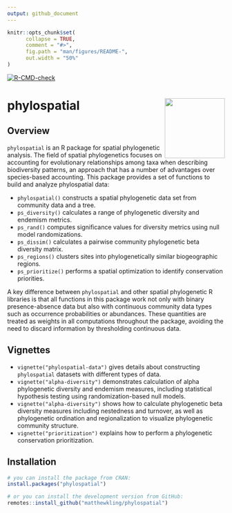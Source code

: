```yaml
---
output: github_document
---
```


<!-- README.md is generated from README.Rmd. Please edit that file -->

```r
knitr::opts_chunk$set(
      collapse = TRUE,
      comment = "#>",
      fig.path = "man/figures/README-",
      out.width = "50%"
)
```

<!-- badges: start -->

[![R-CMD-check](https://github.com/matthewkling/phylospatial/actions/workflows/R-CMD-check.yaml/badge.svg)](https://github.com/matthewkling/phylospatial/actions/workflows/R-CMD-check.yaml)
<!-- badges: end -->


# phylospatial <a href="https://matthewkling.github.io/phylospatial/"><img src="man/figures/logo.png" align="right" height="139" /></a>

## Overview

`phylospatial` is an R package for spatial phylogenetic analysis. The field of spatial phylogenetics focuses on accounting for evolutionary relationships among taxa when describing biodiversity patterns, an approach that has a number of advantages over species-based accounting. This package provides a set of functions to build and analyze phylospatial data:

- `phylospatial()` constructs a spatial phylogenetic data set from community data and a tree.
- `ps_diversity()` calculates a range of phylogenetic diversity and endemism metrics.
- `ps_rand()` computes significance values for diversity metrics using null model randomizations.
- `ps_dissim()` calculates a pairwise community phylogenetic beta diversity matrix.
- `ps_regions()` clusters sites into phylogenetically similar biogeographic regions.
- `ps_prioritize()` performs a spatial optimization to identify conservation priorities.

A key difference between `phylospatial` and other spatial phylogenetic R libraries is that all functions in this package work not only with binary presence-absence data but also with continuous community data types such as occurrence probabilities or abundances. These quantities are treated as weights in all computations throughout the package, avoiding the need to discard information by thresholding continuous data.

## Vignettes

- `vignette("phylospatial-data")` gives details about constructing `phylospatial` datasets with different types of data.
- `vignette("alpha-diversity")` demonstrates calculation of alpha phylogenetic diversity and endemism measures, including statistical hypothesis testing using randomization-based null models.
- `vignette("alpha-diversity")` shows how to calculate phylogenetic beta diversity measures including nestedness and turnover, as well as phylogenetic ordination and regionalization to visualize phylogenetic community structure.
- `vignette("prioritization")` explains how to perform a phylogenetic conservation prioritization.


## Installation

``` r
# you can install the package from CRAN:
install.packages("phylospatial")

# or you can install the development version from GitHub:
remotes::install_github("matthewkling/phylospatial")
```

